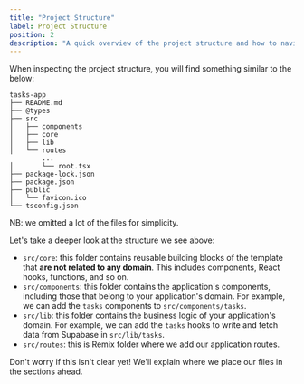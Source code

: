 ```yaml
---
title: "Project Structure"
label: Project Structure
position: 2
description: "A quick overview of the project structure and how to navigate it."
---
```


When inspecting the project structure, you will find something similar to the below:

```
tasks-app
├── README.md
├── @types
├── src
│   ├── components
│   ├── core
│   ├── lib
│   └── routes
        ...
│       └── root.tsx
├── package-lock.json
├── package.json
├── public
│   └── favicon.ico
└── tsconfig.json
```

NB: we omitted a lot of the files for simplicity.

Let's take a deeper look at the structure we see above:

- `src/core`: this folder contains reusable building blocks of the template that **are not related to any domain**. This includes components, React hooks, functions, and so on.
- `src/components`: this folder contains the application's components, including those that belong to your application's domain. For example, we can add the `tasks` components to `src/components/tasks`.
- `src/lib`: this folder contains the business logic of your application's
domain. For example, we can add the `tasks` hooks to write and fetch data
from Supabase in `src/lib/tasks`.
- `src/routes`: this is Remix folder where we add our application
routes.

Don't worry if this isn't clear yet! We'll explain where we place our files in the sections ahead.